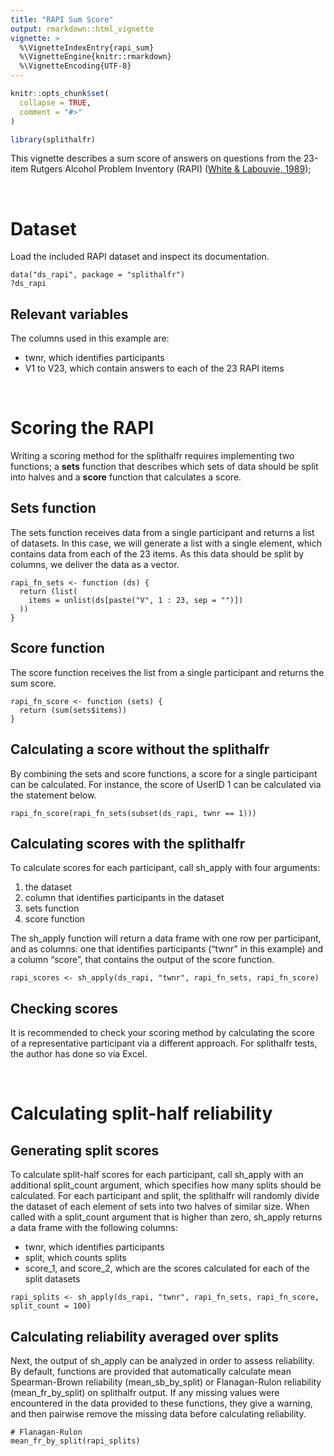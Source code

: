 ```yaml
---
title: "RAPI Sum Score"
output: rmarkdown::html_vignette
vignette: >
  %\VignetteIndexEntry{rapi_sum}
  %\VignetteEngine{knitr::rmarkdown}
  %\VignetteEncoding{UTF-8}
---
```


```r
knitr::opts_chunk$set(
  collapse = TRUE,
  comment = "#>"
)
```

```r
library(splithalfr)
```
This vignette describes a sum score of answers on questions from the 23-item Rutgers Alcohol Problem Inventory (RAPI)
([White & Labouvie, 1989](https://research.alcoholstudies.rutgers.edu/rapi));

<br />

# Dataset
Load the included RAPI dataset and inspect its documentation.
```
data("ds_rapi", package = "splithalfr")
?ds_rapi
```
## Relevant variables
The columns used in this example are:

* twnr, which identifies participants
* V1 to V23, which contain answers to each of the 23 RAPI items

<br />

# Scoring the RAPI
Writing a scoring method for the splithalfr requires implementing two functions; a **sets** function that describes which sets of data should be split into halves and a **score** function that calculates a score. 

## Sets function
The sets function receives data from a single participant and returns a list of datasets. In this case, we will generate a list with a single element, which contains data from each of the 23 items. As this data should be split by columns, we deliver the data as a vector.
```
rapi_fn_sets <- function (ds) {
  return (list(
    items = unlist(ds[paste("V", 1 : 23, sep = "")])
  ))
}
```

## Score function
The score function receives the list from a single participant and returns the sum score.
```
rapi_fn_score <- function (sets) {
  return (sum(sets$items))
}
```

## Calculating a score without the splithalfr
By combining the sets and score functions, a score for a single participant can be calculated. For instance, the score of UserID 1 can be calculated via the statement below.
```
rapi_fn_score(rapi_fn_sets(subset(ds_rapi, twnr == 1)))
```

## Calculating scores with the splithalfr
To calculate scores for each participant, call sh_apply with four arguments: 

1. the dataset
2. column that identifies participants in the dataset
3. sets function
4. score function

The sh_apply function will return a data frame with one row per participant, and as columns: one that identifies participants ("twnr" in this example) and a column "score", that contains the output of the score function.
```
rapi_scores <- sh_apply(ds_rapi, "twnr", rapi_fn_sets, rapi_fn_score)
```

## Checking scores
It is recommended to check your scoring method by calculating the score of a representative participant via a different approach. For splithalfr tests, the author has done so via Excel. 

<br />

# Calculating split-half reliability

## Generating split scores
To calculate split-half scores for each participant, call sh_apply with an additional split_count argument, which specifies how many splits should be calculated. For each participant and split, the splithalfr will randomly divide the dataset of each element of sets into two halves of similar size. When called with a split_count argument that is higher than zero, sh_apply returns a data frame with the following columns:

* twnr, which identifies participants
* split, which counts splits
* score_1, and score_2, which are the scores calculated for each of the split datasets

```
rapi_splits <- sh_apply(ds_rapi, "twnr", rapi_fn_sets, rapi_fn_score, split_count = 100)
```

## Calculating reliability averaged over splits
Next, the output of sh_apply can be analyzed in order to assess reliability. By default, functions are provided that automatically calculate mean Spearman-Brown reliability (mean_sb_by_split) or Flanagan-Rulon reliability (mean_fr_by_split) on splithalfr output. If any missing values were encountered in the data provided to these functions, they give a warning, and then pairwise remove the missing data before calculating reliability.
```
# Flanagan-Rulon
mean_fr_by_split(rapi_splits)
```





